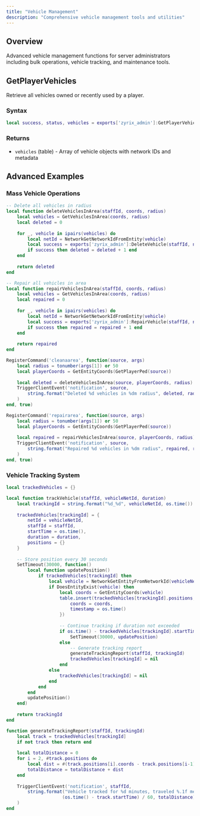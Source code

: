 ```yaml
---
title: "Vehicle Management"
description: "Comprehensive vehicle management tools and utilities"
---
```


## Overview

Advanced vehicle management functions for server administrators including bulk operations, vehicle tracking, and maintenance tools.

## GetPlayerVehicles

Retrieve all vehicles owned or recently used by a player.

### Syntax
```lua
local success, status, vehicles = exports['zyrix_admin']:GetPlayerVehicles(playerId)
```

### Returns
- `vehicles` (table) - Array of vehicle objects with network IDs and metadata

## Advanced Examples

### Mass Vehicle Operations
```lua
-- Delete all vehicles in radius
local function deleteVehiclesInArea(staffId, coords, radius)
    local vehicles = GetVehiclesInArea(coords, radius)
    local deleted = 0
    
    for _, vehicle in ipairs(vehicles) do
        local netId = NetworkGetNetworkIdFromEntity(vehicle)
        local success = exports['zyrix_admin']:DeleteVehicle(staffId, netId)
        if success then deleted = deleted + 1 end
    end
    
    return deleted
end

-- Repair all vehicles in area
local function repairVehiclesInArea(staffId, coords, radius)
    local vehicles = GetVehiclesInArea(coords, radius)
    local repaired = 0
    
    for _, vehicle in ipairs(vehicles) do
        local netId = NetworkGetNetworkIdFromEntity(vehicle)
        local success = exports['zyrix_admin']:RepairVehicle(staffId, netId)
        if success then repaired = repaired + 1 end
    end
    
    return repaired
end

RegisterCommand('cleanaarea', function(source, args)
    local radius = tonumber(args[1]) or 50
    local playerCoords = GetEntityCoords(GetPlayerPed(source))
    
    local deleted = deleteVehiclesInArea(source, playerCoords, radius)
    TriggerClientEvent('notification', source, 
        string.format("Deleted %d vehicles in %dm radius", deleted, radius)
    )
end, true)

RegisterCommand('repairarea', function(source, args)
    local radius = tonumber(args[1]) or 50
    local playerCoords = GetEntityCoords(GetPlayerPed(source))
    
    local repaired = repairVehiclesInArea(source, playerCoords, radius)
    TriggerClientEvent('notification', source, 
        string.format("Repaired %d vehicles in %dm radius", repaired, radius)
    )
end, true)
```

### Vehicle Tracking System
```lua
local trackedVehicles = {}

local function trackVehicle(staffId, vehicleNetId, duration)
    local trackingId = string.format("%d_%d", vehicleNetId, os.time())
    
    trackedVehicles[trackingId] = {
        netId = vehicleNetId,
        staffId = staffId,
        startTime = os.time(),
        duration = duration,
        positions = {}
    }
    
    -- Store position every 30 seconds
    SetTimeout(30000, function()
        local function updatePosition()
            if trackedVehicles[trackingId] then
                local vehicle = NetworkGetEntityFromNetworkId(vehicleNetId)
                if DoesEntityExist(vehicle) then
                    local coords = GetEntityCoords(vehicle)
                    table.insert(trackedVehicles[trackingId].positions, {
                        coords = coords,
                        timestamp = os.time()
                    })
                    
                    -- Continue tracking if duration not exceeded
                    if os.time() - trackedVehicles[trackingId].startTime < duration then
                        SetTimeout(30000, updatePosition)
                    else
                        -- Generate tracking report
                        generateTrackingReport(staffId, trackingId)
                        trackedVehicles[trackingId] = nil
                    end
                else
                    trackedVehicles[trackingId] = nil
                end
            end
        end
        updatePosition()
    end)
    
    return trackingId
end

function generateTrackingReport(staffId, trackingId)
    local track = trackedVehicles[trackingId]
    if not track then return end
    
    local totalDistance = 0
    for i = 2, #track.positions do
        local dist = #(track.positions[i].coords - track.positions[i-1].coords)
        totalDistance = totalDistance + dist
    end
    
    TriggerClientEvent('notification', staffId, 
        string.format("Vehicle tracked for %d minutes, traveled %.1f meters", 
                     (os.time() - track.startTime) / 60, totalDistance)
    )
end
```